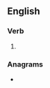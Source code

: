 ==English==

===Verb===
{{head|en|verb form}}

# {{en-past of|deplore}}

===Anagrams===
* {{anagrams|en|poldered}}